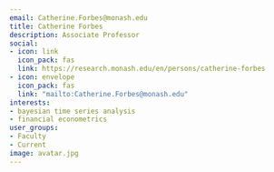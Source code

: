 ```yaml
---
email: Catherine.Forbes@monash.edu
title: Catherine Forbes
description: Associate Professor
social:
- icon: link
  icon_pack: fas
  link: https://research.monash.edu/en/persons/catherine-forbes
- icon: envelope
  icon_pack: fas
  link: "mailto:Catherine.Forbes@monash.edu"
interests:
- bayesian time series analysis
- financial econometrics
user_groups:
- Faculty
- Current
image: avatar.jpg
---
```

